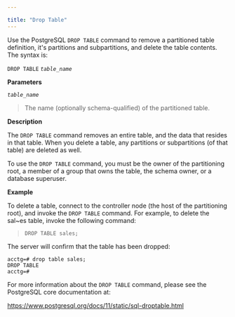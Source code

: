 ---

title: "Drop Table"
---

<div id="drop_table" class="registered_link"></div>

Use the PostgreSQL `DROP TABLE` command to remove a partitioned table definition, it's partitions and subpartitions, and delete the table contents. The syntax is:

`DROP TABLE` *`table_name`*

**Parameters**

*`table_name`*

> The name (optionally schema-qualified) of the partitioned table.

**Description**

The `DROP TABLE` command removes an entire table, and the data that resides in that table. When you delete a table, any partitions or subpartitions (of that table) are deleted as well.

To use the `DROP TABLE` command, you must be the owner of the partitioning root, a member of a group that owns the table, the schema owner, or a database superuser.

**Example**

To delete a table, connect to the controller node (the host of the partitioning root), and invoke the `DROP TABLE` command. For example, to delete the sal~es table, invoke the following command:

> `DROP TABLE sales;`

The server will confirm that the table has been dropped:

```
acctg=# drop table sales;
DROP TABLE
acctg=#
```

For more information about the `DROP TABLE` command, please see the PostgreSQL core documentation at:

https://www.postgresql.org/docs/11/static/sql-droptable.html